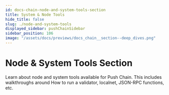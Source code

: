 ```yaml
---
id: docs-chain-node-and-system-tools-section
title: System & Node Tools
hide_title: false
slug: ./node-and-system-tools
displayed_sidebar: pushChainSidebar
sidebar_position: 106
image: "/assets/docs/previews/docs_chain__section--deep_dives.png"
---
```


<head>
  <title>Node & System Tools Section | Push Chain Docs</title>
</head>


<!-- Content Start -->

# Node & System Tools Section

Learn about node and system tools available for Push Chain. This includes walkthroughs around How to run a validator, localnet, JSON-RPC functions, etc.

<br />

<DocCardList />
